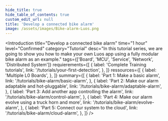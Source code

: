```yaml
---
hide_title: true
hide_table_of_contents: true
custom_edit_url: null
title: 'Develop a connected bike alarm'
image: /assets/images/Bike-alarm-Luos.png
---
```



<Introduction
  title="Develop a connected bike alarm"
  time="1 hour"
  level="Confirmed"
  category="Tutorial"
  desc="In this tutorial series, we are going to show you how to make your own Luos app using a fully modular bike alarm as an example."
  tags={['Board', 'MCU', 'Service', 'Network', 'Distributed System']}
  requierements={[
    {
      label: 'Complete Training tutorials',
      link: '/tutorials/your-first-detection',
    },
  ]}
  ressources={[
    {
      label: 'Multiple L0 Boards',
    },
  ]}
  summary={[
    {
      label: 'Part 1: Make a basic alarm',
      link: '/tutorials/bike-alarm/basic-alarm',
    },
    {
      label: 'Part 2: Make our alarm adaptable and hot-pluggable',
      link: '/tutorials/bike-alarm/adaptable-alarm',
    },
    {
      label: 'Part 3: Add another app controlling the alarm',
      link: '/tutorials/bike-alarm/control-alarm',
    },
    {
      label: 'Part 4: Make our alarm evolve using a truck horn and more',
      link: '/tutorials/bike-alarm/evolve-alarm',
    },
    {
      label: 'Part 5: Connect our system to the cloud',
      link: '/tutorials/bike-alarm/cloud-alarm',
    },
  ]}
/>
